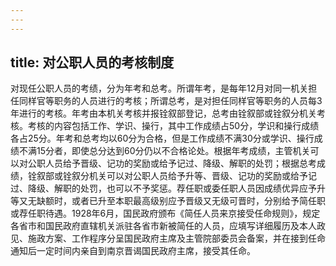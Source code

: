 ```yaml
---
---
---
```

title: 对公职人员的考核制度
---



对现任公职人员的考绩，分为年考和总考。所谓年考，是每年12月对同一机关担任同样官等职务的人员进行的考核；所谓总考，是对担任同样官等职务的人员每3年进行的考核。年考由本机关考核并报铨叙部登记，总考由铨叙部或铨叙分机关考核。考核的内容包括工作、学识、操行，其中工作成绩占50分，学识和操行成绩各占25分。年考和总考均以60分为合格，但是工作成绩不满30分或学识、操行成绩不满15分者，即使总分达到60分仍以不合格论处。根据年考成绩，主管机关可以对公职人员给予晋级、记功的奖励或给予记过、降级、解职的处罚；根据总考成绩，铨叙部或铨叙分机关可以对公职人员给予升等、晋级、记功的奖励或给予记过、降级、解职的处罚，也可以不予奖惩。荐任职或委任职人员因成绩优异应予升等又无缺额时，或者已升至本职最高级别应予晋级又无级可晋时，分别给予简任职或荐任职待遇。1928年6月，国民政府颁布《简任人员来京接受任命规则》，规定各省市和国民政府直辖机关派驻各省市新被简任的人员，应填写详细履历及本人政见、施政方案、工作程序分呈国民政府主席及主管院部委员会备案，并在接到任命通知后一定时间内亲自到南京晋谒国民政府主席，接受其任命。
